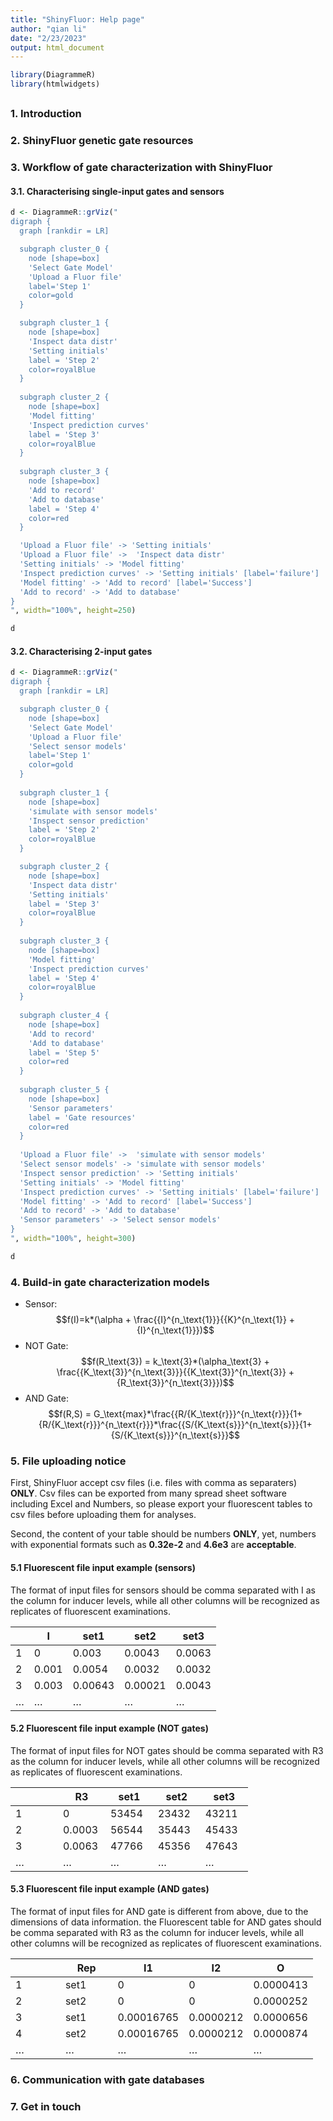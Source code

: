 ```yaml
---
title: "ShinyFluor: Help page"
author: "qian li"
date: "2/23/2023"
output: html_document
---
```


```r
library(DiagrammeR)
library(htmlwidgets)

```

## 

### 1. Introduction

### 2. ShinyFluor genetic gate resources

### 3. Workflow of gate characterization with ShinyFluor

#### 3.1. Characterising single-input gates and sensors

```r
d <- DiagrammeR::grViz("
digraph {
  graph [rankdir = LR]

  subgraph cluster_0 {
    node [shape=box]
    'Select Gate Model'
    'Upload a Fluor file'
    label='Step 1'
    color=gold
  }

  subgraph cluster_1 {
    node [shape=box]
    'Inspect data distr'
    'Setting initials'
    label = 'Step 2'
    color=royalBlue
  }
  
  subgraph cluster_2 {
    node [shape=box]
    'Model fitting'
    'Inspect prediction curves'
    label = 'Step 3'
    color=royalBlue
  }
  
  subgraph cluster_3 {
    node [shape=box]
    'Add to record'
    'Add to database'
    label = 'Step 4'
    color=red
  }

  'Upload a Fluor file' -> 'Setting initials' 
  'Upload a Fluor file' ->  'Inspect data distr'
  'Setting initials' -> 'Model fitting'
  'Inspect prediction curves' -> 'Setting initials' [label='failure']
  'Model fitting' -> 'Add to record' [label='Success']
  'Add to record' -> 'Add to database'
}
", width="100%", height=250)

d

```

#### 3.2. Characterising 2-input gates

```r
d <- DiagrammeR::grViz("
digraph {
  graph [rankdir = LR]

  subgraph cluster_0 {
    node [shape=box]
    'Select Gate Model'
    'Upload a Fluor file'
    'Select sensor models'
    label='Step 1'
    color=gold
  }
  
  subgraph cluster_1 {
    node [shape=box]
    'simulate with sensor models'
    'Inspect sensor prediction'
    label = 'Step 2'
    color=royalBlue
  }

  subgraph cluster_2 {
    node [shape=box]
    'Inspect data distr'
    'Setting initials'
    label = 'Step 3'
    color=royalBlue
  }
  
  subgraph cluster_3 {
    node [shape=box]
    'Model fitting'
    'Inspect prediction curves'
    label = 'Step 4'
    color=royalBlue
  }
  
  subgraph cluster_4 {
    node [shape=box]
    'Add to record'
    'Add to database'
    label = 'Step 5'
    color=red
  }
  
  subgraph cluster_5 {
    node [shape=box]
    'Sensor parameters'
    label = 'Gate resources'
    color=red
  }
  
  'Upload a Fluor file' ->  'simulate with sensor models'
  'Select sensor models' -> 'simulate with sensor models'
  'Inspect sensor prediction' -> 'Setting initials' 
  'Setting initials' -> 'Model fitting'
  'Inspect prediction curves' -> 'Setting initials' [label='failure']
  'Model fitting' -> 'Add to record' [label='Success']
  'Add to record' -> 'Add to database'
  'Sensor parameters' -> 'Select sensor models'
}
", width="100%", height=300)

d
```

### 4. Build-in gate characterization models

-   Sensor: $$f(I)=k*(\alpha + \frac{{I}^{n_\text{1}}}{{K}^{n_\text{1}} + {I}^{n_\text{1}}})$$
-   NOT Gate: $$f(R_\text{3}) = k_\text{3}*(\alpha_\text{3} + \frac{{K_\text{3}}^{n_\text{3}}}{{K_\text{3}}^{n_\text{3}} + {R_\text{3}}^{n_\text{3}}})$$
-   AND Gate: $$f(R,S) = G_\text{max}*\frac{{R/{K_\text{r}}}^{n_\text{r}}}{1+{R/{K_\text{r}}}^{n_\text{r}}}*\frac{{S/{K_\text{s}}}^{n_\text{s}}}{1+{S/{K_\text{s}}}^{n_\text{s}}}$$

### 5. File uploading notice

First, ShinyFluor accept csv files (i.e. files with comma as separaters) **ONLY**. Csv files can be exported from many spread sheet software including Excel and Numbers, so please export your fluorescent tables to csv files before uploading them for analyses.

Second, the content of your table should be numbers **ONLY**, yet, numbers with exponential formats such as **0.32e-2** and **4.6e3** are **acceptable**.

#### 5.1 Fluorescent file input example (sensors)

The format of input files for sensors should be comma separated with I as the column for inducer levels, while all other columns will be recognized as replicates of fluorescent examinations.

|     | I     | set1    | set2    | set3   |
|-----|-------|---------|---------|--------|
| 1   | 0     | 0.003   | 0.0043  | 0.0063 |
| 2   | 0.001 | 0.0054  | 0.0032  | 0.0032 |
| 3   | 0.003 | 0.00643 | 0.00021 | 0.0043 |
| ... | ...   | ...     | ...     | ...    |

#### 5.2 Fluorescent file input example (NOT gates)

The format of input files for NOT gates should be comma separated with R3 as the column for inducer levels, while all other columns will be recognized as replicates of fluorescent examinations.

+-------------+-------------+-------------+-------------+-------------+
|             | R3          | set1        | set2        | set3        |
+=============+=============+=============+=============+=============+
| 1           | 0           | 53454       | 23432       | 43211       |
+-------------+-------------+-------------+-------------+-------------+
| 2           | 0.0003      | 56544       | 35443       | 45433       |
+-------------+-------------+-------------+-------------+-------------+
| 3           | 0.0063      | 47766       | 45356       | 47643       |
+-------------+-------------+-------------+-------------+-------------+
| ...         | ...         | ...         | ...         | ...         |
+-------------+-------------+-------------+-------------+-------------+

#### 5.3 Fluorescent file input example (AND gates)

The format of input files for AND gate is different from above, due to the dimensions of data information. the Fluorescent table for AND gates should be comma separated with R3 as the column for inducer levels, while all other columns will be recognized as replicates of fluorescent examinations.

+-------------+-------------+-------------+-------------+-------------+
|             | Rep         | I1          | I2          | O           |
+=============+=============+=============+=============+=============+
| 1           | set1        | 0           | 0           | 0.0000413   |
+-------------+-------------+-------------+-------------+-------------+
| 2           | set2        | 0           | 0           | 0.0000252   |
+-------------+-------------+-------------+-------------+-------------+
| 3           | set1        | 0.00016765  | 0.0000212   | 0.0000656   |
+-------------+-------------+-------------+-------------+-------------+
| 4           | set2        | 0.00016765  | 0.0000212   | 0.0000874   |
+-------------+-------------+-------------+-------------+-------------+
| ...         | ...         | ...         | ...         | ...         |
+-------------+-------------+-------------+-------------+-------------+

### 6. Communication with gate databases

### 7. Get in touch
